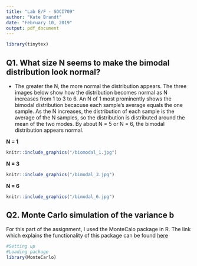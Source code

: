 ```yaml
---
title: "Lab E/F - SOCI709"
author: "Kate Brandt"
date: "February 10, 2019"
output: pdf_document
---
```


```r
library(tinytex)
```


## Q1. What size N seems to make the bimodal distribution look normal?
   
   * The greater the N, the more normal the distribution appears. The three images below show how the distribution becomes normal as N increases from 1 to 3 to 6. An N of 1 most prominently shows the bimodal distribution becacuse each sample's average equals the one sample. As the N increases, the distribution of each sample is the average of the N samples, so the distribution is distributed around the mean of the two modes. By about N = 5 or N = 6, the bimodal distribution appears normal.

  **N = 1**
```r
knitr::include_graphics("/biomodal_1.jpg")

```

  
  
  **N = 3**
```r
knitr::include_graphics("/bimodal_3.jpg")

```
 
  
  
  
  
  **N = 6**
```r
knitr::include_graphics("/bimodal_6.jpg")


```
  
  
  
  

## Q2. Monte Carlo simulation of the variance b
  
  For this part of the assignment, I used the MonteCalo package in R.
  The link which explains the functionality of this package can be found [here](https://cran.r-project.org/web/packages/MonteCarlo/vignettes/MonteCarlo-Vignette.html)
  
  
```r
#Setting up
#Loading package
library(MonteCarlo)



```
  

